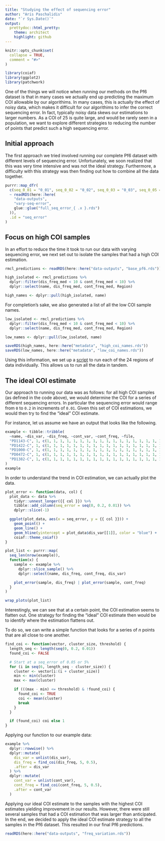 ```yaml
---
title: "Studying the effect of sequencing error"
author: "Aris Paschalidis"
date: "`r Sys.Date()`"
output:
  prettydoc::html_pretty:
    theme: architect
    highlight: github
---
```


```r
knitr::opts_chunk$set(
  collapse = TRUE,
  comment = "#>"
)

library(coiaf)
library(ggplot2)
library(patchwork)
```

One of the things we will notice when running our methods on the Pf6 dataset is
that in many cases we actually end up predicting the maximum COI allowable by
our algorithims. In many cases, this is actually the effect of noisy data, which
makes it difficult for our algorithims to infer the correct sequencing error. In
fact, typically noisy data skews our estimations to larger numbers. As a COI of
25 is quite large, and would be rarely seen in a population, we want to explore
different strategies to reducing the number of points that predict such a high
sequencing error.

## Initial approach

The first approach we tried involved running our complete Pf6 dataset with
different levels of sequencing error. Unfortunately, we soon realized that this
was very time intensive and was not the ideal strategy. Furthermore, a
difficulty with this strategy was then finding out how to combine all the data
together.

```r
purrr::map_dfr(
  c(seq_0_01 = "0_01", seq_0_02 = "0_02", seq_0_03 = "0_03", seq_0_05 = "0_05"),
  ~ readRDS(here::here(
    "data-outputs",
    "vary-seq-error",
    glue::glue("full_seq_error_{ .x }.rds")
  )),
  .id = "seq_error"
)
```

## Focus on high COI samples

In an effort to reduce the time it took to run our data with varying sequencing
error, we next set out to isolate the samples that had a high COI estimation.

```r
rmcl_predictions <- readRDS(here::here("data-outputs", "base_pf6.rds"))

high_isolated <- rmcl_predictions %>%
  dplyr::filter(dis_freq_med < 10 & cont_freq_med < 10) %>%
  dplyr::select(name, dis_freq_med, cont_freq_med, Region)

high_names <- dplyr::pull(high_isolated, name)
```

For completion's sake, we also generated a list of all the low COI sample names.

```r
low_isolated <- rmcl_predictions %>%
  dplyr::filter(dis_freq_med < 10 & cont_freq_med < 10) %>%
  dplyr::select(name, dis_freq_med, cont_freq_med, Region)

low_names <- dplyr::pull(low_isolated, name)
```

```r
saveRDS(high_names, here::here("metadata", "high_coi_names.rds"))
saveRDS(low_names, here::here("metadata", "low_coi_names.rds"))
```

Using this information, we set up a
[script](https://github.com/bailey-lab/coiaf-real-data/blob/main/scripts/) to
run each of the 24 regions of data individually. This allows us to run all the
data in tandem.

## The ideal COI estimate

Our approach to running our data was as follows: for all high COI samples (as
defined in the code above), we would determine the COI for a series of different
sequencing errors. In particular the sequencing error would range from `0` to
`0.2` in increments of `0.01`. Given this set of COI estimations, we would then
try to find the "ideal" COI estimate.

For instance, let us assume we have an output that looks like the following.

```r
example <- tibble::tribble(
  ~name, ~dis_var, ~dis_freq, ~cont_var, ~cont_freq, ~file,
  "PD1143-C", 1, c(1, 1, 1, 1, 1, 1, 1, 1, 1, 1, 1, 1, 1, 1, 1, 1, 1, 1, 1, 1, 1), 1.0614, c(25, 25, 25, 25, 9.6824, 6.6559, 4.8649, 4.123, 3.9908, 3.6886, 2.7904, 2.7904, 2.7118, 2.5009, 2.5335, 2.5335, 2.5335, 2.3236, 2.3236, 2.2206, 2.0252), "cat_region_7_vcf_0",
  "PD1422-C", 1, c(1, 1, 1, 1, 1, 1, 1, 1, 1, 1, 1, 1, 1, 1, 1, 1, 1, 1, 1, 1, 1), 1.0422, c(25, 25, 25, 25, 25, 25, 25, 25, 25, 25, 25, 25, 25, 10.8382, 7.2526, 7.2526, 7.2526, 5.7677, 5.7677, 5.7677, 4.8283), "cat_region_7_vcf_0",
  "PD1000-C", 1, c(1, 1, 1, 1, 1, 1, 1, 1, 1, 1, 1, 1, 1, 1, 1, 1, 1, 1, 1, 1, 1), 1.0333, c(25, 25, 25, 25, 25, 25, 10.3831, 7.0303, 6.5352, 6.1054, 5.3967, 5.3967, 5.0201, 5.0201, 4.7017, 4.4113, 4.1445, 4.221, 4.221, 4.221, 4.2519), "cat_region_7_vcf_0",
  "PD0472-C", 1, c(1, 1, 1, 1, 1, 1, 1, 1, 1, 1, 1, 1, 1, 1, 1, 1, 1, 1, 1, 1, 1), 1.0636, c(25, 25, 25, 8.505, 5.0221, 4.0378, 3.3383, 2.9507, 2.7012, 2.7012, 2.3443, 2.1305, 2.1305, 1.9847, 1.9847, 1.9847, 2.1249, 1.986, 1.986, 2.1255, 2.1255), "cat_region_7_vcf_0",
  "PD1382-C", 1, c(1, 1, 1, 1, 1, 1, 1, 1, 1, 1, 1, 1, 1, 1, 1, 1, 1, 1, 1, 1, 1), 1.0286, c(19.9982, 19.9982, 11.0352, 5.1662, 4.2782, 3.6735, 3.2969, 3.1009, 2.5787, 2.442, 2.442, 2.2217, 2.2217, 1.7969, 1.583, 1.583, 1.583, 1.7579, 1.9588, 1.9588, 1.7492), "cat_region_7_vcf_0"
)
example
```

In order to understand the trend in COI estimation, we can actually plot the
data.

```r
plot_error <- function(data, col) {
  plot_data <- data %>%
    tidyr::unnest_longer({{ col }}) %>%
    tibble::add_column(seq_error = seq(0, 0.2, 0.01)) %>%
    dplyr::slice(-1)

  ggplot(plot_data, aes(x = seq_error, y = {{ col }})) +
    geom_point() +
    geom_line() +
    geom_hline(yintercept = plot_data$dis_var[[1]], color = "blue") +
    coiaf::theme_coiaf()
}
```

```r
plot_list <- purrr::map(
  seq_len(nrow(example)),
  function(x) {
    sample <- example %>%
      dplyr::slice_sample() %>%
      dplyr::select(name, dis_freq, cont_freq, dis_var)

    plot_error(sample, dis_freq) | plot_error(sample, cont_freq)
  }
)

wrap_plots(plot_list)
```

Interestingly, we can see that at a certain point, the COI estimation seems to
flatten out. One strategy for finding the "ideal" COI estimate then would be to
identify where the estimation flattens out.

To do so, we can write a simple function that looks for a series of $n$ points
that are all close to one another.

```r
find_coi <- function(vector, cluster_size, threshold) {
  length_seq <- length(seq(0, 0.2, 0.01))
  found_coi <- FALSE

  # Start at a seq_error of 0.05 or 5%
  for (i in seq(6, length_seq - cluster_size)) {
    cluster <- vector[i:(i + cluster_size)]
    min <- min(cluster)
    max <- max(cluster)

    if (((max - min) <= threshold) & !found_coi) {
      found_coi <- TRUE
      coi <- mean(cluster)
      break
    }
  }

  if (found_coi) coi else 1
}
```

Applying our function to our example data:

```r
example %>%
  dplyr::rowwise() %>%
  dplyr::mutate(
    dis_var = unlist(dis_var),
    dis_freq = find_coi(dis_freq, 5, 0.5),
    .after = dis_var
  ) %>%
  dplyr::mutate(
    cont_var = unlist(cont_var),
    cont_freq = find_coi(cont_freq, 5, 0.5),
    .after = cont_var
  )
```

Applying our ideal COI estimate to the samples with the highest COI estimates
yielding improvement in our results. However, there were still several samples
that had a COI estimation that was larger than anticipated. In the end, we
decided to apply the ideal COI estimate strategy to all the samples in the Pf6
dataset. This resulted in our final Pf6 predictions.

```r
readRDS(here::here("data-outputs", "freq_variation.rds"))
```
